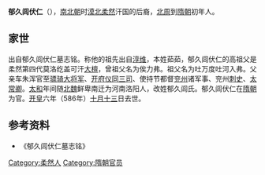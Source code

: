 '''郁久闾伏仁'''（{{bd|？||586年|11月29日}}），[[南北朝|南北朝]]时[[漠北|漠北]][[柔然|柔然]]汗国的后裔，[[北周|北周]]到[[隋朝|隋朝]]初年人。
==家世==
出自郁久闾伏仁墓志铭。称他的祖先出自[[淳维|淳维]]，本姓茹茹，郁久闾伏仁的高祖父是柔然第四代莫洛纥盖可汗[[大檀|大檀]]，曾祖父名为俟力弗。祖父名为吐万度吐河入弗。父亲车朱浑官至[[骠骑大将军|骠骑大将军]]、[[开府仪同三司|开府仪同三司]]、使持节都督[[兖州|兖州]]诸军事、兖州[[刺史|刺史]]、[[太常卿|太常卿]]。[[太和|太和]]年间随[[北魏|北魏]]鲜卑南迁为河南洛阳人，改姓郁久闾氏。郁久闾伏仁在[[隋朝|隋朝]]为官。[[开皇|开皇]]六年（586年）[[十月十三|十月十三]]日去世。

==参考资料==
*《郁久闾伏仁墓志铭》

[[Category:柔然人|Category:柔然人]]
[[Category:隋朝官员|Category:隋朝官员]]